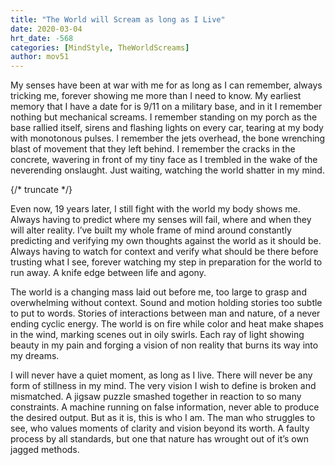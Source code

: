 ```yaml
---
title: "The World will Scream as long as I Live"
date: 2020-03-04
hrt_date: -568
categories: [MindStyle, TheWorldScreams]
author: mov51
---
```


My senses have been at war with me for as long as I can remember, always tricking me, forever showing me more than I need to know. My earliest memory that I have a date for is 9/11 on a military base, and in it I remember nothing but mechanical screams. I remember standing on my porch as the base rallied itself, sirens and flashing lights on every car, tearing at my body with monotonous pulses. I remember the jets overhead, the bone wrenching blast of movement that they left behind. I remember the cracks in the concrete, wavering in front of my tiny face as I trembled in the wake of the neverending onslaught. Just waiting, watching the world shatter in my mind.  

{/* truncate */}

Even now, 19 years later, I still fight with the world my body shows me. Always having to predict where my senses will fail, where and when they will alter reality. I’ve built my whole frame of mind around constantly predicting and verifying my own thoughts against the world as it should be. Always having to watch for context and verify what should be there before trusting what I see, forever watching my step in preparation for the world to run away. A knife edge between life and agony.  

The world is a changing mass laid out before me, too large to grasp and overwhelming without context. Sound and motion holding stories too subtle to put to words. Stories of interactions between man and nature, of a never ending cyclic energy. The world is on fire while color and heat make shapes in the wind, marking scenes out in oily swirls. Each ray of light showing beauty in my pain and forging a vision of non reality that burns its way into my dreams.  

I will never have a quiet moment, as long as I live. There will never be any form of stillness in my mind. The very vision I wish to define is broken and mismatched. A jigsaw puzzle smashed together in reaction to so many constraints. A machine running on false information, never able to produce the desired output. But as it is, this is who I am. The man who struggles to see, who values moments of clarity and vision beyond its worth. A faulty process by all standards, but one that nature has wrought out of it’s own jagged methods.